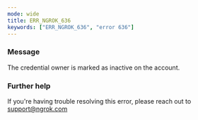 ```yaml
---
mode: wide
title: ERR_NGROK_636
keywords: ["ERR_NGROK_636", "error 636"]
---
```



### Message

The credential owner is marked as inactive on the account.

<ErrorDetails />

### Further help

If you're having trouble resolving this error, please reach out to [support@ngrok.com](mailto:support@ngrok.com?subject=Help%20with%20ERR_NGROK_636)

